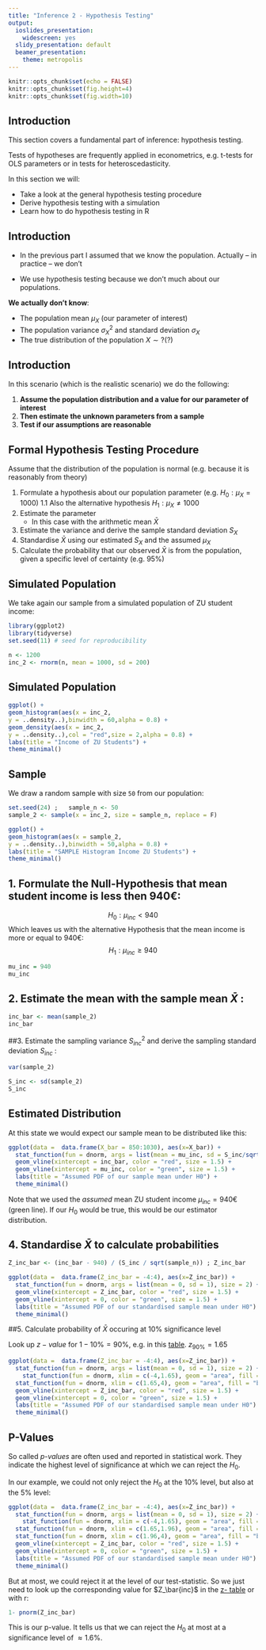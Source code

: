 ```yaml
---
title: "Inference 2 - Hypothesis Testing"
output:
  ioslides_presentation:
    widescreen: yes
  slidy_presentation: default
  beamer_presentation:
    theme: metropolis
---
```


```r
knitr::opts_chunk$set(echo = FALSE)
knitr::opts_chunk$set(fig.height=4)
knitr::opts_chunk$set(fig.width=10)
```

## Introduction

This section covers a fundamental part of inference: hypothesis testing. 

Tests of hypotheses are frequently applied in econometrics, e.g. t-tests for OLS parameters or in tests for heteroscedasticity.

In this section we will:

- Take a look at the general hypothesis testing procedure
- Derive hypothesis testing with a simulation
- Learn how to do hypothesis testing in R

## Introduction

- In the previous part I assumed that we know the population. Actually -- in practice -- we don't

- We use hypothesis testing because we don't much about our populations.

**We actually don't know**:

- The population mean $\mu_X$ (our parameter of interest)
- The population variance $\sigma^2_X$ and standard deviation $\sigma_X$
- The true distribution of the population $X \sim ?(?)$

## Introduction

In this scenario (which is the realistic scenario) we do the following:

1. **Assume the population distribution and a value for our parameter of interest**
2. **Then estimate the unknown parameters from a sample**
3. **Test if our assumptions are reasonable**

 

## Formal Hypothesis Testing Procedure

Assume that the distribution of the population is normal (e.g. because it is reasonably from theory)

1. Formulate a hypothesis about our population parameter (e.g. $H_0:\mu_X = 1000$)
    1.1 Also the alternative hypothesis $H_1: \mu_X \neq 1000$
2. Estimate the parameter
    - In this case with the arithmetic mean $\bar{X}$
3. Estimate the variance and derive the sample standard deviation $S_X$
4. Standardise $\bar{X}$ using our estimated $S_X$ and the assumed $\mu_X$
5. Calculate the probability that our observed $\bar{X}$ is from the population, given a specific level of certainty (e.g. $95 \%$)

## Simulated Population

We take again our sample from a simulated population of ZU student income:

```r
library(ggplot2)
library(tidyverse)
set.seed(11) # seed for reproducibility

n <- 1200
inc_2 <- rnorm(n, mean = 1000, sd = 200)
```

## Simulated Population

```r
ggplot() +
geom_histogram(aes(x = inc_2,
y = ..density..),binwidth = 60,alpha = 0.8) +
geom_density(aes(x = inc_2,
y = ..density..),col = "red",size = 2,alpha = 0.8) +
labs(title = "Income of ZU Students") +
theme_minimal()

```

## Sample

We draw a random sample with size `50` from our population:

```r
set.seed(24) ;   sample_n <- 50
sample_2 <- sample(x = inc_2, size = sample_n, replace = F)
```


```r
ggplot() +
geom_histogram(aes(x = sample_2,
y = ..density..),binwidth = 50,alpha = 0.8) +
labs(title = "SAMPLE Histogram Income ZU Students") +
theme_minimal()
```



## 1. Formulate the Null-Hypothesis that mean student income is less then $940 €$:
$$ H_0 : \mu_{inc} < 940  $$
Which leaves us with the alternative Hypothesis that the mean income is more or equal to $940€$:
$$ H_1: \mu_{inc} \geq 940 $$
```r
mu_inc = 940
mu_inc
```

## 2. Estimate the mean with the sample mean $\bar{X}$ :
```r
inc_bar <- mean(sample_2)
inc_bar
```

##3. Estimate the sampling variance $S^2_{inc}$ and derive the sampling standard deviation $S_{inc}$ :
```r
var(sample_2)
```
```r
S_inc <- sd(sample_2)
S_inc
```

## Estimated Distribution

At this state we would expect our sample mean to be distributed like this:

```r
ggplot(data =  data.frame(X_bar = 850:1030), aes(x=X_bar)) +
  stat_function(fun = dnorm, args = list(mean = mu_inc, sd = S_inc/sqrt(sample_n)), size = 2) +
  geom_vline(xintercept = inc_bar, color = "red", size = 1.5) +
  geom_vline(xintercept = mu_inc, color = "green", size = 1.5) +
  labs(title = "Assumed PDF of our sample mean under H0") +
  theme_minimal()
```

Note that we used the *assumed* mean ZU student income $\mu_{inc} =940€$ (green line). If our $H_0$ would be true, this would be our estimator distribution.

## 4. Standardise $\bar{X}$ to calculate probabilities

```r
Z_inc_bar <- (inc_bar - 940) / (S_inc / sqrt(sample_n)) ; Z_inc_bar
```

```r
ggplot(data =  data.frame(Z_inc_bar = -4:4), aes(x=Z_inc_bar)) +
  stat_function(fun = dnorm, args = list(mean = 0, sd = 1), size = 2) +
  geom_vline(xintercept = Z_inc_bar, color = "red", size = 1.5) +
  geom_vline(xintercept = 0, color = "green", size = 1.5) +
  labs(title = "Assumed PDF of our standardised sample mean under H0") +
  theme_minimal()
```

##5. Calculate probability of $\bar{X}$ occuring at 10% significance level

Look up $z-value$ for $1-10\% = 90\%$, e.g. in this [table](http://www.z-table.com/). $z_{90\%} = 1.65$

```r
ggplot(data =  data.frame(Z_inc_bar = -4:4), aes(x=Z_inc_bar)) +
  stat_function(fun = dnorm, args = list(mean = 0, sd = 1), size = 2) +
    stat_function(fun = dnorm, xlim = c(-4,1.65), geom = "area", fill = "grey", alpha=0.5) +
  stat_function(fun = dnorm, xlim = c(1.65,4), geom = "area", fill = "black", alpha=0.5) +
  geom_vline(xintercept = Z_inc_bar, color = "red", size = 1.5) +
  geom_vline(xintercept = 0, color = "green", size = 1.5) +
  labs(title = "Assumed PDF of our standardised sample mean under H0") +
  theme_minimal()
```

## P-Values

So called *p-values* are often used and reported in statistical work. They indicate the highest level of significance at which we can reject the $H_0$.

In our example, we could not only reject the $H_0$ at the $10\%$ level, but also at the $5\%$ level:

```r
ggplot(data =  data.frame(Z_inc_bar = -4:4), aes(x=Z_inc_bar)) +
  stat_function(fun = dnorm, args = list(mean = 0, sd = 1), size = 2) +
    stat_function(fun = dnorm, xlim = c(-4,1.65), geom = "area", fill = "grey", alpha=0.5) +
  stat_function(fun = dnorm, xlim = c(1.65,1.96), geom = "area", fill = "darkgrey", alpha=0.5) +
  stat_function(fun = dnorm, xlim = c(1.96,4), geom = "area", fill = "black", alpha=0.5) +
  geom_vline(xintercept = Z_inc_bar, color = "red", size = 1.5) +
  geom_vline(xintercept = 0, color = "green", size = 1.5) +
  labs(title = "Assumed PDF of our standardised sample mean under H0") +
  theme_minimal()
```

But at most, we could reject it at the level of our test-statistic. So we just need to look up the corresponding value for $Z_\bar{inc}$ in the [z- table](http://www.z-table.com/) or with r:

```r
1- pnorm(Z_inc_bar)
```

This is our p-value. It tells us that we can reject the $H_0$ at most at a significance level of $\approx 1.6 \%$.